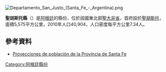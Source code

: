 [[Image:Departamento_San_Justo_(Santa_Fe_-_Argentina).png|right]]
{{Coord|30|47|S|60|35|W|region:AR_type:adm2nd|display=title}}

'''聖胡斯托縣'''（{{lang-es|Departamento San Justo}}）是[[阿根廷|阿根廷]]的縣份，位於該國東北部[[聖大非省|聖大非省]]，首府設於[[聖胡斯托_(聖大非省)|聖胡斯托]]，面積5,575平方公里，2010年人口40,904，人口密度每平方公里7.34人。

==參考資料==
* [https://archive.is/20120805094718/http://www.portal.santafe.gov.ar/index.php/web/content/view/full/14274 Proyecciones de población de la Provincia de Santa Fe]

{{Argentina-geo-stub}}
[[Category:阿根廷縣份|Category:阿根廷縣份]]